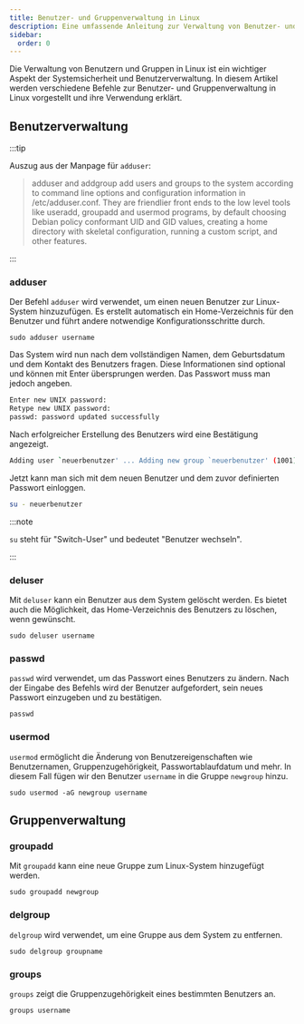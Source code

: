 ```yaml
---
title: Benutzer- und Gruppenverwaltung in Linux
description: Eine umfassende Anleitung zur Verwaltung von Benutzer- und Gruppenberechtigungen in Linux.
sidebar:
  order: 0
---
```


Die Verwaltung von Benutzern und Gruppen in Linux ist ein wichtiger Aspekt der Systemsicherheit und Benutzerverwaltung. In diesem Artikel werden verschiedene Befehle zur Benutzer- und Gruppenverwaltung in Linux vorgestellt und ihre Verwendung erklärt.

## Benutzerverwaltung

:::tip

Auszug aus der Manpage für `adduser`:

> adduser and addgroup add users and groups to the system according to command line options and configuration information in /etc/adduser.conf. They are friendlier front ends to the low level tools like useradd, groupadd and usermod  programs, by default choosing  Debian policy conformant UID and GID values, creating a home directory with skeletal configuration, running a custom script, and other features.

:::

### adduser

Der Befehl `adduser` wird verwendet, um einen neuen Benutzer zur Linux-System hinzuzufügen. Es erstellt automatisch ein Home-Verzeichnis für den Benutzer und führt andere notwendige Konfigurationsschritte durch.

```shell
sudo adduser username
```

Das System wird nun nach dem vollständigen Namen, dem Geburtsdatum und dem Kontakt des Benutzers fragen. Diese Informationen sind optional und können mit Enter übersprungen werden. Das Passwort muss man jedoch angeben.

```bash
Enter new UNIX password:  
Retype new UNIX password:  
passwd: password updated successfully
```

Nach erfolgreicher Erstellung des Benutzers wird eine Bestätigung angezeigt.

```bash
Adding user `neuerbenutzer' ... Adding new group `neuerbenutzer' (1001) ... Adding new user `neuerbenutzer' (1001) with group `neuerbenutzer' ... Creating home directory `/home/neuerbenutzer' ... Copying files from `/etc/skel' ... Enter new UNIX password:  Retype new UNIX password:  passwd: password updated successfully
```

Jetzt kann man sich mit dem neuen Benutzer und dem zuvor definierten Passwort einloggen.

```bash
su - neuerbenutzer
```

:::note

`su` steht für "Switch-User" und bedeutet "Benutzer wechseln".

:::

### deluser

Mit `deluser` kann ein Benutzer aus dem System gelöscht werden. Es bietet auch die Möglichkeit, das Home-Verzeichnis des Benutzers zu löschen, wenn gewünscht.

```shell
sudo deluser username
```

### passwd

`passwd` wird verwendet, um das Passwort eines Benutzers zu ändern. Nach der Eingabe des Befehls wird der Benutzer aufgefordert, sein neues Passwort einzugeben und zu bestätigen.

```shell
passwd
```

### usermod

`usermod` ermöglicht die Änderung von Benutzereigenschaften wie Benutzernamen, Gruppenzugehörigkeit, Passwortablaufdatum und mehr. In diesem Fall fügen wir den Benutzer `username` in die Gruppe `newgroup` hinzu.

```shell
sudo usermod -aG newgroup username
```

## Gruppenverwaltung

### groupadd

Mit `groupadd` kann eine neue Gruppe zum Linux-System hinzugefügt werden.

```shell
sudo groupadd newgroup
```

### delgroup

`delgroup` wird verwendet, um eine Gruppe aus dem System zu entfernen.

```shell
sudo delgroup groupname
```

### groups

`groups` zeigt die Gruppenzugehörigkeit eines bestimmten Benutzers an.

```shell
groups username
```

